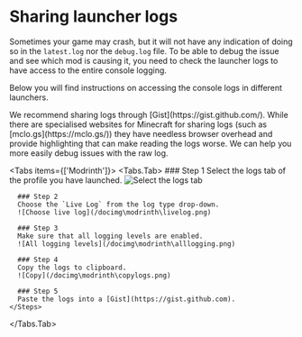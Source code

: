 
# Sharing launcher logs
Sometimes your game may crash, but it will not have any indication of doing so in the `latest.log` nor the `debug.log` file.
To be able to debug the issue and see which mod is causing it, you need to check the launcher logs to have access to the entire console logging.

Below you will find instructions on accessing the console logs in different launchers.

<Callout type="info" emoji="ℹ️">
  We recommend sharing logs through [Gist](https://gist.github.com/).
  While there are specialised websites for Minecraft for sharing logs (such as [mclo.gs](https://mclo.gs/)) they have needless
  browser overhead and provide highlighting that can make reading the logs worse. We can help you more easily debug issues with the raw log.
</Callout>

<Tabs items={['Modrinth']}>
  <Tabs.Tab>
    <Steps>
      ### Step 1
      Select the logs tab of the profile you have launched.
      ![Select the logs tab](/docimg\modrinth\logstab.png)

      ### Step 2
      Choose the `Live Log` from the log type drop-down.
      ![Choose live log](/docimg\modrinth\livelog.png)

      ### Step 3
      Make sure that all logging levels are enabled.
      ![All logging levels](/docimg\modrinth\alllogging.png)

      ### Step 4
      Copy the logs to clipboard.
      ![Copy](/docimg\modrinth\copylogs.png)

      ### Step 5
      Paste the logs into a [Gist](https://gist.github.com).
    </Steps>
  </Tabs.Tab>
</Tabs>
